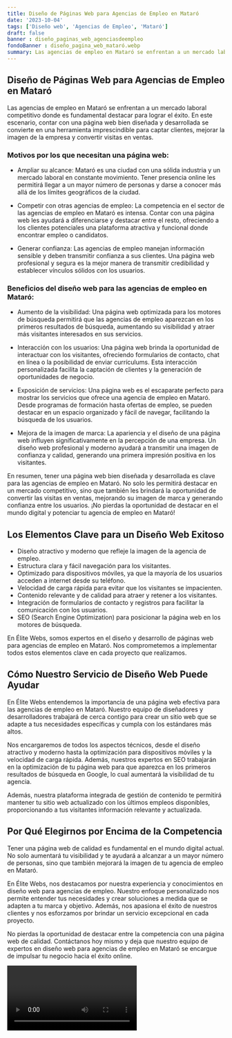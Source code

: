 ```yaml
---
title: Diseño de Páginas Web para Agencias de Empleo en Mataró
date: '2023-10-04'
tags: ['Diseño web', 'Agencias de Empleo', 'Mataró']
draft: false
banner : diseño_paginas_web_agenciasdeempleo
fondoBanner : diseño_pagina_web_mataró.webp
summary: Las agencias de empleo en Mataró se enfrentan a un mercado laboral competitivo donde es fundamental destacar para lograr el éxito. En este escenario, contar con una página web bien diseñada y desarrollada se convierte en una herramienta imprescindible para captar clientes, mejorar la imagen de la empresa y convertir visitas en ventas.
---
```


## Diseño de Páginas Web para Agencias de Empleo en Mataró

Las agencias de empleo en Mataró se enfrentan a un mercado laboral competitivo donde es fundamental destacar para lograr el éxito. En este escenario, contar con una página web bien diseñada y desarrollada se convierte en una herramienta imprescindible para captar clientes, mejorar la imagen de la empresa y convertir visitas en ventas.

### Motivos por los que necesitan una página web:

- Ampliar su alcance: Mataró es una ciudad con una sólida industria y un mercado laboral en constante movimiento. Tener presencia online les permitirá llegar a un mayor número de personas y darse a conocer más allá de los límites geográficos de la ciudad.

- Competir con otras agencias de empleo: La competencia en el sector de las agencias de empleo en Mataró es intensa. Contar con una página web les ayudará a diferenciarse y destacar entre el resto, ofreciendo a los clientes potenciales una plataforma atractiva y funcional donde encontrar empleo o candidatos.

- Generar confianza: Las agencias de empleo manejan información sensible y deben transmitir confianza a sus clientes. Una página web profesional y segura es la mejor manera de transmitir credibilidad y establecer vínculos sólidos con los usuarios.

### Beneficios del diseño web para las agencias de empleo en Mataró:

- Aumento de la visibilidad: Una página web optimizada para los motores de búsqueda permitirá que las agencias de empleo aparezcan en los primeros resultados de búsqueda, aumentando su visibilidad y atraer más visitantes interesados en sus servicios.

- Interacción con los usuarios: Una página web brinda la oportunidad de interactuar con los visitantes, ofreciendo formularios de contacto, chat en línea o la posibilidad de enviar currículums. Esta interacción personalizada facilita la captación de clientes y la generación de oportunidades de negocio.

- Exposición de servicios: Una página web es el escaparate perfecto para mostrar los servicios que ofrece una agencia de empleo en Mataró. Desde programas de formación hasta ofertas de empleo, se pueden destacar en un espacio organizado y fácil de navegar, facilitando la búsqueda de los usuarios.

- Mejora de la imagen de marca: La apariencia y el diseño de una página web influyen significativamente en la percepción de una empresa. Un diseño web profesional y moderno ayudará a transmitir una imagen de confianza y calidad, generando una primera impresión positiva en los visitantes.

En resumen, tener una página web bien diseñada y desarrollada es clave para las agencias de empleo en Mataró. No solo les permitirá destacar en un mercado competitivo, sino que también les brindará la oportunidad de convertir las visitas en ventas, mejorando su imagen de marca y generando confianza entre los usuarios. ¡No pierdas la oportunidad de destacar en el mundo digital y potenciar tu agencia de empleo en Mataró!

<GifSeo />

<Cta />

## Los Elementos Clave para un Diseño Web Exitoso

- Diseño atractivo y moderno que refleje la imagen de la agencia de empleo.
- Estructura clara y fácil navegación para los visitantes.
- Optimizado para dispositivos móviles, ya que la mayoría de los usuarios acceden a internet desde su teléfono.
- Velocidad de carga rápida para evitar que los visitantes se impacienten.
- Contenido relevante y de calidad para atraer y retener a los visitantes.
- Integración de formularios de contacto y registros para facilitar la comunicación con los usuarios.
- SEO (Search Engine Optimization) para posicionar la página web en los motores de búsqueda.

En Élite Webs, somos expertos en el diseño y desarrollo de páginas web para agencias de empleo en Mataró. Nos comprometemos a implementar todos estos elementos clave en cada proyecto que realizamos.

## Cómo Nuestro Servicio de Diseño Web Puede Ayudar

En Élite Webs entendemos la importancia de una página web efectiva para las agencias de empleo en Mataró. Nuestro equipo de diseñadores y desarrolladores trabajará de cerca contigo para crear un sitio web que se adapte a tus necesidades específicas y cumpla con los estándares más altos.

Nos encargaremos de todos los aspectos técnicos, desde el diseño atractivo y moderno hasta la optimización para dispositivos móviles y la velocidad de carga rápida. Además, nuestros expertos en SEO trabajarán en la optimización de tu página web para que aparezca en los primeros resultados de búsqueda en Google, lo cual aumentará la visibilidad de tu agencia.

Además, nuestra plataforma integrada de gestión de contenido te permitirá mantener tu sitio web actualizado con los últimos empleos disponibles, proporcionando a tus visitantes información relevante y actualizada.

## Por Qué Elegirnos por Encima de la Competencia

Tener una página web de calidad es fundamental en el mundo digital actual. No solo aumentará tu visibilidad y te ayudará a alcanzar a un mayor número de personas, sino que también mejorará la imagen de tu agencia de empleo en Mataró.

En Élite Webs, nos destacamos por nuestra experiencia y conocimientos en diseño web para agencias de empleo. Nuestro enfoque personalizado nos permite entender tus necesidades y crear soluciones a medida que se adapten a tu marca y objetivo. Además, nos apasiona el éxito de nuestros clientes y nos esforzamos por brindar un servicio excepcional en cada proyecto.

No pierdas la oportunidad de destacar entre la competencia con una página web de calidad. Contáctanos hoy mismo y deja que nuestro equipo de expertos en diseño web para agencias de empleo en Mataró se encargue de impulsar tu negocio hacia el éxito online.

<Video />

<CtaBot job='Agencias de Empleo' city='Mataró'/>

<Gmaps query='Mataró+españa+maps' />